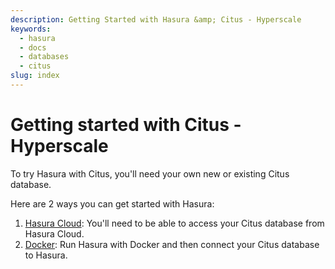 ```yaml
---
description: Getting Started with Hasura &amp; Citus - Hyperscale
keywords:
  - hasura
  - docs
  - databases
  - citus
slug: index
---
```


# Getting started with Citus - Hyperscale

To try Hasura with Citus, you'll need your own new or existing Citus database.

Here are 2 ways you can get started with Hasura:

1.  [Hasura Cloud](/databases/postgres/citus-hyperscale-postgres/getting-started/cloud.mdx): You'll need to be able to
    access your Citus database from Hasura Cloud.
2.  [Docker](/databases/postgres/citus-hyperscale-postgres/getting-started/docker.mdx): Run Hasura with Docker and then
    connect your Citus database to Hasura.
